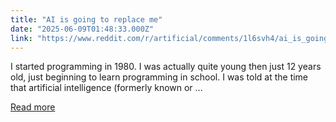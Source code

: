 ```yaml
---
title: "AI is going to replace me"
date: "2025-06-09T01:48:33.000Z"
link: "https://www.reddit.com/r/artificial/comments/1l6svh4/ai_is_going_to_replace_me/"
---
```


I started programming in 1980. I was actually quite young then just 12 years old, just beginning to learn programming in school. I was told at the time that artificial intelligence (formerly known or ...

[Read more](https://www.reddit.com/r/artificial/comments/1l6svh4/ai_is_going_to_replace_me/)
